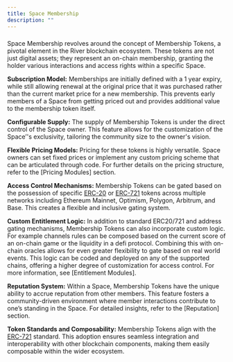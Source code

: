 ```yaml
---
title: Space Membership
description: ""
---
```


###

Space Membership revolves around the concept of Membership Tokens, a pivotal element in the River blockchain ecosystem. These tokens are not just digital assets; they represent an on-chain membership, granting the holder various interactions and access rights within a specific Space.

**Subscription Model:** Memberships are initially defined with a 1 year expiry, while still allowing renewal at the original price that it was purchased rather than the current market price for a new membership. This prevents early members of a Space from getting priced out and provides additional value to the membership token itself.

**Configurable Supply:** The supply of Membership Tokens is under the direct control of the Space owner. This feature allows for the customization of the Space’'s exclusivity, tailoring the community size to the owner's vision.

**Flexible Pricing Models:** Pricing for these tokens is highly versatile. Space owners can set fixed prices or implement any custom pricing scheme that can be articulated through code. For further details on the pricing structure, refer to the [Pricing Modules] section.

**Access Control Mechanisms:** Membership Tokens can be gated based on the possession of specific [ERC-20](https://eips.ethereum.org/EIPS/eip-20) or [ERC-721](https://eips.ethereum.org/EIPS/eip-721) tokens across multiple networks including Ethereum Mainnet, Optimism, Polygon, Arbitrum, and Base. This creates a flexible and inclusive gating system.

**Custom Entitlement Logic:** In addition to standard ERC20/721 and address gating mechanisms, Membership Tokens can also incorporate custom logic. For example channels rules can be composed based on the current score of an on-chain game or the liquidity in a defi protocol. Combining this with on-chain oracles allows for even greater flexibility to gate based on real world events. This logic can be coded and deployed on any of the supported chains, offering a higher degree of customization for access control. For more information, see [Entitlement Modules].

**Reputation System:** Within a Space, Membership Tokens have the unique ability to accrue reputation from other members. This feature fosters a community-driven environment where member interactions contribute to one’s standing in the Space. For detailed insights, refer to the [Reputation] section.

**Token Standards and Composability:** Membership Tokens align with the [ERC-721](https://eips.ethereum.org/EIPS/eip-721) standard. This adoption ensures seamless integration and interoperability with other blockchain components, making them easily composable within the wider ecosystem.
